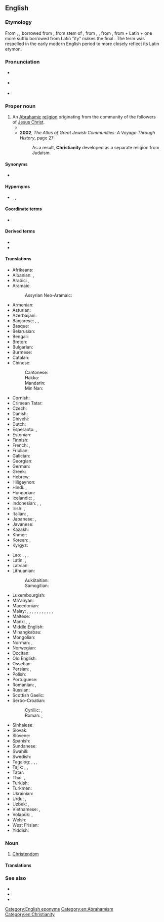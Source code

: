 ==English==

===Etymology===
From {{inh|en|enm| Cristiente}}, {{m|enm|Cristente}}, borrowed from {{bor|en|fro|crestienté}}, from {{der|en|ML.|-}} stem of {{m|la|Christiānitās|}}, from {{der|en|la|christianus}}, {{m|la|Christianus}}, from {{der|en|grc|Χριστιανός}}, from {{m|grc|Χριστός||Christ, anointed one}} + Latin {{m|la|-anus||suffix for of, related to}} + one more suffix borrowed from Latin "ity" makes the final {{suffix|Christian|ity|lang=en}}. The term was respelled in the early modern English period to more closely reflect its Latin etymon.

===Pronunciation===
* {{a|RP}} {{IPA|/ˌkɹɪstiˈænɪti/|lang=en}}
* {{a|US}} {{IPA|/ˌkɹɪstʃiˈænɪti/|lang=en}}
* {{audio|en-us-Christianity.ogg|Audio (US)|lang=en}}

===Proper noun===
{{en-proper noun|-|Christianities}}

# An [[Abrahamic]] [[religion]] originating from the community of the followers of [[Jesus Christ]].
#* {{quote-book|year=1922|author={{w|Ben Travers}}|title={{w|A Cuckoo in the Nest}}
|chapter=4|url=http://openlibrary.org/works/OL1521052W
|passage=By some paradoxical evolution rancour and intolerance have been established in the vanguard of primitive '''Christianity'''. Mrs. Spoker, in common with many of the stricter disciples of righteousness, was as inclement in demeanour as she was cadaverous in aspect.}}
#* '''2002''', ''The Atlas of Great Jewish Communities: A Voyage Through History'', page 27:
#*: As a result, '''Christianity''' developed as a separate religion from Judaism.

====Synonyms====
* {{l|en|Christianism}} {{qualifier|uncommon}}

====Hypernyms====
* {{l|en|religion}}, {{l|en|monotheism}}, {{l|en|Abrahamism}}

====Coordinate terms====
* {{list:religions/en}}

====Derived terms====
* {{l|en|Holocaustianity}}
* {{l|en|muscular Christianity}}

====Translations====
{{trans-top|monotheistic religion}}
* Afrikaans: {{t|af|christendom}}
* Albanian: {{t|sq|krishterimi}}, {{t|sq|krishtërim}}
* Arabic: {{t+|ar|مَسِيحِيَّة|f}}, {{t|ar|نَصْرَانِيَّة|f}}
* Aramaic:
*: Assyrian Neo-Aramaic: {{t|aii|ܟܪܣܛܝܢܘܬܐ}}
* Armenian: {{t+|hy|քրիստոնեություն}}
* Asturian: {{t|ast|cristianismu|m}}
* Azerbaijani: {{t|az|xristianlıq}}
* Banjarese: {{t|bjn|Kerestén}}, {{t|bjn|Keréstén}}, {{t|bjn|Nasrani}}
* Basque: {{t|eu|kristautasun}}
* Belarusian: {{t|be|хрысція́нства|n}}
* Bengali: {{t|bn|খ্রিস্ট ধর্ম}}
* Breton: {{t|br|kristeniezh|f}}
* Bulgarian: {{t|bg|христия́нство|n}}
* Burmese: {{t|my|သိက္ခါတော်ရ}}
* Catalan: {{t+|ca|cristianisme|m}}
* Chinese:
*: Cantonese: {{t|yue|基督教|tr=gei1 duk1 gaau3}}
*: Hakka: {{t|hak|基督教|tr=Kî-tuk-kau}}
*: Mandarin: {{t+|cmn|基督教|tr=jīdūjiào}}
*: Min Nan: {{t+|nan|基督教|tr=Ki-tok-kàu}}
* Cornish: {{t|kw|Kristoneth|m}}
* Crimean Tatar: {{t|crh|hristianlıq}}
* Czech: {{t+|cs|křesťanství|n}}
* Danish: {{t|da|kristendom|c}}
* Dhivehi: {{t|dv|މަސީހީދީން}}
* Dutch: {{t+|nl|christendom|n}}
* Esperanto: {{t|eo|kristanismo}}, {{t|eo|kristismo}}
* Estonian: {{t|et|ristiusk}}
* Finnish: {{t+|fi|kristinusko}}
* French: {{t+|fr|christianisme|m}}, {{t+|fr|chrétienté|f}}
* Friulian: {{t|fur|cristianisim}}
* Galician: {{t|gl|cristianismo|m}}
* Georgian: {{t|ka|ქრისტიანობა}}
* German: {{t+|de|Christentum|n}}
* Greek: {{t+|el|χριστιανισμός|m}}
* Hebrew: {{t|he|נַצְרוּת|f|tr=natsrút}}
* Hiligaynon: {{t|hil|Kristohanon}}
* Hindi: {{t|hi|ईसाई धर्म|tr=īsāī dharm}}, {{t|hi|ईसाइयत}}
* Hungarian: {{t+|hu|kereszténység}}
* Icelandic: {{t|is|kristindómur|m}}, {{t+|is|kristni|f}}
* Indonesian: {{t+|id|Kristen}}, {{t|id|Kekristenan}}, {{t+|id|Nasrani}}
* Irish: {{t|ga|Críostaíocht|f}}, {{t|ga|Críostúlacht|f}}
* Italian: {{t|it|cristianità|f}}, {{t+|it|cristianesimo|m}}
* Japanese: {{t+|ja|キリスト教|tr=キリストきょう, kirisutokyō}}, {{t+|ja|基督教|tr=キリストきょう, kirisutokyō}}
* Javanese: {{t|jv|Kristen}}
* Kazakh: {{t|kk|христиандық}}
* Khmer: {{t|km|គ្រិស្តសាសនា|tr=krɨh saasnaa}}
* Korean: {{t|ko|그리스도교}}, {{t+|ko|기독교}}
* Kyrgyz: {{t|ky|машаякчылык}}
{{trans-mid}}
* Lao: {{t|lo|ສາດສະໜາຄະລິດ}}, {{t|lo|ສາສນາກິດ}}, {{t|lo|ຄິດສາດສະໜາ}}, {{t|lo|ສາສະໜາພະເຢຊູ}}
* Latin: {{t|la|Christiānismus|m}}, {{t|la|Christiānitās|f}}
* Latvian: {{t|lv|kristietība|f}}
* Lithuanian:
*: Aukštaitian: {{t+|lt|krikščionybė|f}}
*: Samogitian: {{t|sgs|krėkštiuonībė|f}}
* Luxembourgish: {{t+|lb|Chrëschtentum}}
* Ma'anyan: {{t|mhy|Karistén}}
* Macedonian: {{t|mk|христија́нство|n}}
* Malay: {{t|ms|Kristian}}, {{t|ms|Masihi}}, {{t|ms|Nasrani}}, {{t|ms|Serani}}, {{t|ms|agama Kristian}}, {{t|ms|agama Masihi}}, {{t|ms|agama Nasrani}}, {{t|ms|agama Serani}}, {{t|ms|agama Kristian}}, {{t|ms|agama Masihi}}, {{t|ms|agama Nasrani}}, {{t|ms|agama Serani}}
* Maltese: {{t|mt|kristjaniżmu|m}}
* Manx: {{t|gv|Credjue Creestee|alt=yn Credjue Creestee}}, {{t|gv|Creestiaght|f}},
* Middle English: {{t|enm|Cristendom}}
* Minangkabau: {{t|min|Karisten}}
* Mongolian: {{t|mn|христийн шашин}}
* Norman: {{t|nrf|Chrêtchienneté|f}} {{qualifier|Jersey}}, {{t|nrf|Cristianème}} {{qualifier|continental Normandy}}
* Norwegian: {{t+|no|kristendom}}
* Occitan: {{t|oc|cristianisme|m}}
* Old English: {{t|ang|cristendom|m}}
* Ossetian: {{t|os|чырыстонад}}
* Persian: {{t+|fa|مسیحیت|tr=masihiyat}}, {{t+|fa|ترسایی|tr=tarsâyi}}
* Polish: {{t+|pl|chrześcijaństwo|n}}
* Portuguese: {{t+|pt|cristianismo|m}}
* Romanian: {{t+|ro|creștinism|n}}, {{t+|ro|creștinătate|f}}
* Russian: {{t+|ru|христиа́нство|n}}
* Scottish Gaelic: {{t|gd|Crìosdaidheachd|f}}
* Serbo-Croatian:
*: Cyrillic: {{qualifier|Bosnian, Serbian}} {{t|sh|хришћанство|n}}, {{qualifier|Croatian}} {{t|sh|кршћанство|n}}
*: Roman: {{qualifier|Bosnian, Serbian}} {{t+|sh|hrišćanstvo|n}}, {{qualifier|Croatian}} {{t+|sh|kršćanstvo|n}}
* Sinhalese: {{t|si|ක්‍රිස්තියානි ආගම}}
* Slovak: {{t|sk|kresťanstvo|n}}
* Slovene: {{t+|sl|krščanstvo|n}}
* Spanish: {{t+|es|cristianismo|m}}
* Sundanese: {{t|su|Kristen}}
* Swahili: {{t|sw|Ukristo}}
* Swedish: {{t+|sv|kristendom|c}}
* Tagalog: {{t|tl|Kakristuhan}}, {{t|tl|pagkamakakristo}}, {{t|tl|Pagkabinyagan}}, {{t|tl|Kristiyanismo}}
* Tajik: {{t|tg|дини насронӣ}}, {{t|tg|дини христианӣ}}, {{t|tg|тарсоӣ‍}}
* Tatar: {{t|tt|христианлык}}
* Thai: {{t+|th|ศาสนาคริสต์|tr=sàat-sà-năa krít}}, {{t|th|คริสต์ศาสนา|tr=krít sàat-sà-năa}}
* Turkish: {{t+|tr|Hristiyanlık}}
* Turkmen: {{t|tk|hristiýanlyk}}
* Ukrainian: {{t|uk|христия́нство|n}}
* Urdu: {{t|ur|عیسائی مذہب|m|tr=īsāī maz'hab}}, {{t|ur|عیسائیت|tr='īsāiyat}}
* Uzbek: {{t+|uz|xristianlik}}, {{t|uz|masihiylik}}
* Vietnamese: {{t+|vi|Kitô giáo}}, {{t+|vi|Cơ Đốc giáo}}
* Volapük: {{t+|vo|krit}}, {{qualifier|primitive}} {{t|vo|rukrit}}
* Welsh: {{t|cy|Cristnogaeth}}
* West Frisian: {{t|fy|Kristendom}}
* Yiddish: {{t|yi|קריסטנטום|n}}
{{trans-bottom}}

===Noun===
{{en-noun|-}}

# [[Christendom]]

====Translations====
{{trans-see|Christendom}}

===See also===
* {{l|en|Christian}}
* {{projectlink|wikipedia}}
* {{l|en|Appendix:Glossary of Christianity}}

[[Category:English eponyms]]
[[Category:en:Abrahamism]]
[[Category:en:Christianity]]
